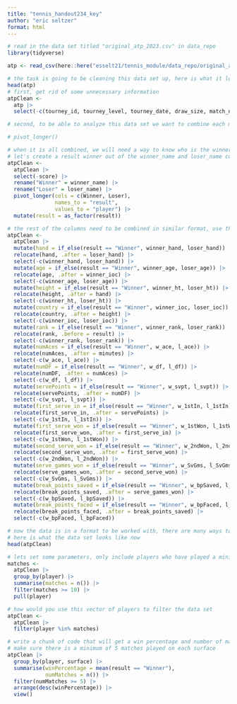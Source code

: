 ```yaml
---
title: "tennis_handout234_key"
author: "eric seltzer"
format: html
---
```


```r
# read in the data set titled "original_atp_2023.csv" in data_repo
library(tidyverse)

atp <- read_csv(here::here("esselt21/tennis_module/data_repo/original_atp_2023.csv"))
```

```r
# the task is going to be cleaning this data set up, here is what it looks like to begin
head(atp)
# first, get rid of some unnecessary information
atpClean <-
  atp |>
  select(-c(tourney_id, tourney_level, tourney_date, draw_size, match_num, winner_id, winner_seed, winner_entry, loser_id, loser_seed, loser_entry, round, winner_rank_points, loser_rank_points))
```

```r
# second, to be able to analyze this data set we want to combine each match into one observation. What tidyr function should we use to do this?

# pivot_longer()
```

```r
# when it is all combined, we will need a way to know who is the winner and who isn't
# let's create a result winner out of the winner_name and loser_name columns
atpClean <-
  atpClean |>
  select(-score) |>
  rename("Winner" = winner_name) |>
  rename("Loser" = loser_name) |>
  pivot_longer(cols = c(Winner, Loser),
               names_to = "result",
               values_to = "player") |>
  mutate(result = as_factor(result))
```

```r
# the rest of the columns need to be combined in similar format, use the same method to combine the rest of the columns
atpClean <-
  atpClean |>
  mutate(hand = if_else(result == "Winner", winner_hand, loser_hand)) |>
  relocate(hand, .after = loser_hand) |>
  select(-c(winner_hand, loser_hand)) |>
  mutate(age = if_else(result == "Winner", winner_age, loser_age)) |>
  relocate(age, .after = winner_ioc) |>
  select(-c(winner_age, loser_age)) |>
  mutate(height = if_else(result == "Winner", winner_ht, loser_ht)) |>
  relocate(height, .after = hand) |>
  select(-c(winner_ht, loser_ht)) |>
  mutate(country = if_else(result == "Winner", winner_ioc, loser_ioc)) |>
  relocate(country, .after = height) |>
  select(-c(winner_ioc, loser_ioc)) |>
  mutate(rank = if_else(result == "Winner", winner_rank, loser_rank)) |>
  relocate(rank, .before = result) |>
  select(-c(winner_rank, loser_rank)) |>
  mutate(numAces = if_else(result == "Winner", w_ace, l_ace)) |>
  relocate(numAces, .after = minutes) |>
  select(-c(w_ace, l_ace)) |>
  mutate(numDF = if_else(result == "Winner", w_df, l_df)) |>
  relocate(numDF, .after = numAces) |>
  select(-c(w_df, l_df)) |>
  mutate(servePoints = if_else(result == "Winner", w_svpt, l_svpt)) |>
  relocate(servePoints, .after = numDF) |>
  select(-c(w_svpt, l_svpt)) |>
  mutate(first_serve_in = if_else(result == "Winner", w_1stIn, l_1stIn)) |>
  relocate(first_serve_in, .after = servePoints) |>
  select(-c(w_1stIn, l_1stIn)) |>
  mutate(first_serve_won = if_else(result == "Winner", w_1stWon, l_1stWon)) |>
  relocate(first_serve_won, .after = first_serve_in) |>
  select(-c(w_1stWon, l_1stWon)) |>
  mutate(second_serve_won = if_else(result == "Winner", w_2ndWon, l_2ndWon)) |>
  relocate(second_serve_won, .after = first_serve_won) |>
  select(-c(w_2ndWon, l_2ndWon)) |>
  mutate(serve_games_won = if_else(result == "Winner", w_SvGms, l_SvGms)) |>
  relocate(serve_games_won, .after = second_serve_won) |>
  select(-c(w_SvGms, l_SvGms)) |>
  mutate(break_points_saved = if_else(result == "Winner", w_bpSaved, l_bpSaved)) |>
  relocate(break_points_saved, .after = serve_games_won) |>
  select(-c(w_bpSaved, l_bpSaved)) |>
  mutate(break_points_faced = if_else(result == "Winner", w_bpFaced, l_bpFaced)) |>
  relocate(break_points_faced, .after = break_points_saved) |>
  select(-c(w_bpFaced, l_bpFaced))
```

```r
# now the data is in a format to be worked with, there are many ways to do this cleaning process
# here is what the data set looks like now
head(atpClean)
```

```r
# lets set some parameters, only include players who have played a minimum of 10 matches
matches <-
  atpClean |>
  group_by(player) |>
  summarise(matches = n()) |>
  filter(matches >= 10) |>
  pull(player)

# how would you use this vector of players to filter the data set
atpClean <-
  atpClean |>
  filter(player %in% matches)
```

```r
# write a chunk of code that will get a win percentage and number of matches played for each player on each surface and sort it from highest win percentage to lowest
# make sure there is a minimum of 5 matches played on each surface
atpClean |>
  group_by(player, surface) |>
  summarise(winPercentage = mean(result == "Winner"),
            numMatches = n()) |>
  filter(numMatches >= 5) |>
  arrange(desc(winPercentage)) |>
  view()
```


